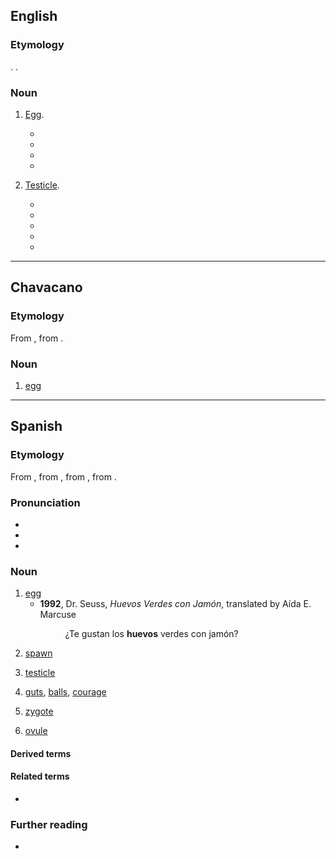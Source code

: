 ==English==

===Etymology===
{{bor|en|es|huevo||egg; testicle}}. {{doublet|en|ovum}}.

===Noun===
{{en-noun}}

# {{lb|en|Hispanicism}} [[egg|Egg]].
#* {{quote-book|en|year=2002 |title=School Library Journal: SLJ - Volume 48, Issues 5-8 |author= |page=155 |ISBN= |passage=Perro prances merrily down the path, balancing his '''huevo''' jauntily on his nose, to the amazement of some watching chickens. }}
#* {{quote-book|en|year=2010 |title=The Meat Lover's Meatless Cookbook |author=Kim O'Donnel |page= |ISBN=073821437X |passage=Day or night, '''huevos''' has long been a personal favorite, but they inevitably put me into a food coma. To lighten the load, I've slimmed down to just one '''huevo''', and instead amped up the ratio of black beans (simmered in a saucepan, not refried, with aromatics and spices). }}
#* {{quote-book|en|year=2015|title=Tijuana Book of the Dead |author=Luis Alberto Urrea |page=3 |ISBN=1619025159 |passage=you, who can't believe your Ma rose at 4:45 to fry one '''huevo''' and a slice of bologna laid on corn tortilla—border benedict— here's your chance to drag home $80 a week, for her electric. }}
#* {{quote-book|en|year=2016 |title=After A While Crocodile: Alexa's Diary |author=Dr. Brady Barr, Jennifer Keats Curtis |page= |ISBN=1628558350 |passage=It is hard to believe Jefe was only as big as a candy bar when he first came out of his '''huevo'''. }}
# {{lb|en|Hispanicism|usually|in the plural}} [[testicle|Testicle]].
#* {{quote-book|en|year=1988|title=Blue Desert |author=Charles Bowden |page=3 |ISBN=0816510814 |passage=The horse has no '''huevos'''. The horse is a mare. }}
#* {{quote-book|en|year=1995 |title= Hide-Out Canyon |author=Jack Curtis |page=137 |ISBN=0671793187 |passage="I'd give my left '''huevo''' for any one of them," Leonardo said. "But . . . but how?" }}
#* {{quote-book|en|year=1997 |title=Spirits of the High Mesa |author=Floyd Martínez |page= 11|ISBN=1558856781 |passage=They were giant wooly monsters with huge curl horns and yellow eyes that saw everything. And below hung big '''huevos'''. }}
#* {{quote-book|en|year=1997|title=A Sunburned Prayer |author=Marc Talbert |page=i |ISBN=0689813260 |passage=But lately his brother had started walking as if he had baseballs packed in his pants instead of '''huevos''' the size of a hummingbird's. }}
#* {{quote-book|en|year=2009|title=Lynnee Breedlove's One Freak Show |author=Lynn Breedlove |page= |ISBN= |passage=Go stand naked in front of a male plastic surgeon. “One breast's lower than the other, we'll have to fix that...” Oh yeah, Doc? Let's see what you got. One '''huevo's''' hanging lower than the other. }}

----
==Chavacano==

===Etymology===
From {{inh|cbk|es|huevo}}, from {{inh|cbk|la|ovum}}.

===Noun===
{{head|cbk|noun}}

# [[egg]]

----

==Spanish==
{{wp|lang=es}}

===Etymology===
From {{inh|es|osp|hueuo}}, from {{inh|es|la|ōvum}}, from {{inh|es|itc-pro|*ōwom}}, from {{inh|es|ine-pro|*h₂ōwyóm}}.

===Pronunciation===
{{es-IPA}}
{{es-IPA|güevo|pre={{a|dialectal}}}}
{{es-IPA|vuevo|pre={{a|dialectal}}}}
* {{audio|es|LL-Q1321 (spa)-Rodelar-huevo.wav|Audio}}
* {{rhymes|es|ebo}}
* {{hyph|es|hue|vo}}

===Noun===
{{es-noun|m}}

# [[egg]]
#* '''1992''', Dr. Seuss, ''Huevos Verdes con Jamón'', translated by Aída E. Marcuse
#*: ¿Te gustan los '''huevos''' verdes con jamón?
#: {{coi|es|poner un '''huevo'''|to lay an '''egg'''}}
# [[spawn]]
#: {{syn|es|hueva}}
# {{lb|es|vulgar|slang}} [[testicle]]
#: {{syn|es|testículo|tanate|cojón}}
# {{lb|es|vulgar|slang|in the plural}} [[gut]]s, [[ball]]s, [[courage]]
#: {{syn|es|agallas|cojones}}
#: {{coi|es|[[tener huevos]]|to have balls}}
# {{lb|es|biology}} [[zygote]]
#: {{syn|es|cigoto}}
# {{lb|es|biology}} [[ovule]]
#: {{syn|es|óvulo}}

====Derived terms====
{{der3|es
|al freír de los huevos lo verá
|calientahuevos
|coger por los huevos
|cómeme los huevos
|costar un huevo
|cuando seas padre comerás huevos
|estar hasta los huevos
|huevito
|huevazo
|huevón
|a huevo
|{{l|es|huevo batido||beaten egg, egg wash}}
|huevo cocido
|huevo duro
|huevo escalfado
|huevo estrellado
|huevo frito
|huevos motuleños
|huevos picados
|huevos revueltos
|huevos rotos
|importar un huevo
|pisando huevos
|tener huevos
|tocar los huevos a alguien
|un huevo
|y un huevo
}}

====Related terms====
* {{l|es|aovar}}

===Further reading===
* {{R:DRAE}}

{{C|es|Foods}}